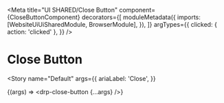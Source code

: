 


<Meta
  title="UI SHARED/Close Button"
  component={CloseButtonComponent}
  decorators={[
    moduleMetadata({
      imports: [WebsiteUiUiSharedModule, BrowserModule],
    }),
  ]}
  argTypes={{
    clicked: { action: 'clicked' },
  }}
/>

# Close Button

<Story
  name="Default"
  args={{
    ariaLabel: 'Close',
  }}
>
  {(args) => <drp-close-button {...args} />}
</Story>
